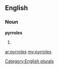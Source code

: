 ==English==

===Noun===
'''pyrroles'''

# {{plural of|[[pyrrole]]}}

[[Category:English plurals]]

[[ar:pyrroles]]
[[my:pyrroles]]